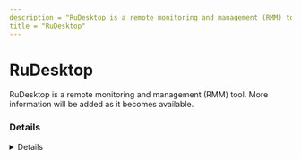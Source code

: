 ```yaml
---
description = "RuDesktop is a remote monitoring and management (RMM) tool. More information will be added as it becomes available."
title = "RuDesktop"
---
```




# RuDesktop

RuDesktop is a remote monitoring and management (RMM) tool. More information will be added as it becomes available.

### Details
<Details author={""}
         category={""}
         created={""}
         website={""}
         lastModified={"2/9/2024"}
         privileges={""}
         free={ "" }
         verification={""}
/>

#### Installation Paths
<Card code={ ["rd.exe", "rudesktop*.exe"] }/>





### Forensic Artifacts




#### Network Artifacts
<EuiSpacer size="xl"/>
<NetworkArtifactsTable data={ [{"Description": "Known remote domains", "Domains": ["*.rudesktop.ru", "rudesktop.ru"], "Ports": []}] }/>




### Detections
- Detects potential network activity of RuDesktop RMM tool
  - [Sigma Rule](https://github.com/magicsword-io/LOLRMM/blob/main/detections/sigma/rudesktop_network_sigma.yml)
- Detects potential processes activity of RuDesktop RMM tool
  - [Sigma Rule](https://github.com/magicsword-io/LOLRMM/blob/main/detections/sigma/rudesktop_processes_sigma.yml)

### References
- [https://rudesktop.ru](https://rudesktop.ru)

